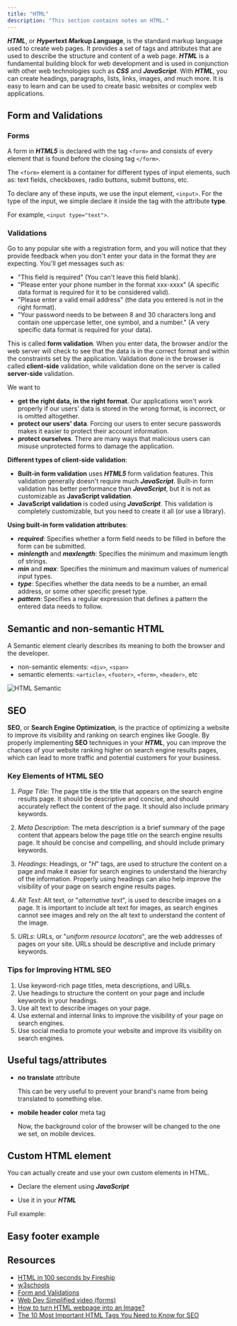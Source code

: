 ```yaml
---
title: "HTML"
description: "This section contains notes on HTML."
---
```



***HTML***, or ***H*ypertext *M*arkup *L*anguage**, is the standard markup language used to create web pages. It provides a set of tags and attributes that are used to describe the structure and content of a web page. ***HTML*** is a fundamental building block for web development and is used in conjunction with other web technologies such as ***CSS*** and ***JavaScript***. With ***HTML***, you can create headings, paragraphs, lists, links, images, and much more. It is easy to learn and can be used to create basic websites or complex web applications.

## Form and Validations

### Forms

A form in ***HTML5*** is declared with the tag `<form>` and consists of every element that is found before the closing tag `</form>`.

The `<form>` element is a container for different types of input elements, such as: text fields, checkboxes, radio buttons, submit buttons, etc.

To declare any of these inputs, we use the input element, `<input>`.
For the type of the input, we simple declare it inside the tag with the attribute **type**.

For example, `<input type="text">`.

### Validations

Go to any popular site with a registration form, and you will notice that they provide feedback when you don't enter your data in the format they are expecting. You'll get messages such as:

- "This field is required" (You can't leave this field blank).
- "Please enter your phone number in the format xxx-xxxx" (A specific data format is required for it to be considered valid).
- "Please enter a valid email address" (the data you entered is not in the right format).
- "Your password needs to be between 8 and 30 characters long and contain one uppercase letter, one symbol, and a number." (A very specific data format is required for your data).

This is called **form validation**. When you enter data, the browser and/or the web server will check to see that the data is in the correct format and within the constraints set by the application. Validation done in the browser is called **client-side** validation, while validation done on the server is called **server-side** validation.

We want to

- **get the right data, in the right format**. Our applications won't work properly if our users' data is stored in the wrong format, is incorrect, or is omitted altogether.
- **protect our users' data**. Forcing our users to enter secure passwords makes it easier to protect their account information.
- **protect ourselves**. There are many ways that malicious users can misuse unprotected forms to damage the application.

**Different types of client-side validation**:

- **Built-in form validation** uses ***HTML5*** form validation features. This validation generally doesn't require much ***JavaScript***. Built-in form validation has better performance than ***JavaScript***, but it is not as customizable as **JavaScript validation**.
- **JavaScript validation** is coded using ***JavaScript***. This validation is completely customizable, but you need to create it all (or use a library).

**Using built-in form validation attributes**:

- ***required***: Specifies whether a form field needs to be filled in before the form can be submitted.
- ***minlength*** and ***maxlength***: Specifies the minimum and maximum length of strings.
- ***min*** and ***max***: Specifies the minimum and maximum values of numerical input types.
- ***type***: Specifies whether the data needs to be a number, an email address, or some other specific preset type.
- ***pattern***: Specifies a regular expression that defines a pattern the entered data needs to follow.

## Semantic and non-semantic HTML

A Semantic element clearly describes its meaning to both the browser and the developer.

- non-semantic elements: `<div>`, `<span>`
- semantic elements: `<article>`, `<footer>`, `<form>`, `<header>`, etc

![HTML Semantic](https://raw.githubusercontent.com/Stratis-Dermanoutsos/Full-Stack-Notes/main/Images/HTML-Semantic.gif)

## SEO

**SEO**, or **Search Engine Optimization**, is the practice of optimizing a website to improve its visibility and ranking on search engines like Google. By properly implementing **SEO** techniques in your ***HTML***, you can improve the chances of your website ranking higher on search engine results pages, which can lead to more traffic and potential customers for your business.

### Key Elements of HTML SEO

1. *Page Title*: The page title is the title that appears on the search engine results page. It should be descriptive and concise, and should accurately reflect the content of the page. It should also include primary keywords.

   <Gist gistCode="2b192ecdd9213f18fca22b72c30fab2e" fileName="html-title.html" />

2. *Meta Description*: The meta description is a brief summary of the page content that appears below the page title on the search engine results page. It should be concise and compelling, and should include primary keywords.

   <Gist gistCode="2b192ecdd9213f18fca22b72c30fab2e" fileName="html-description.html" />

3. *Headings*: Headings, or "*H*" tags, are used to structure the content on a page and make it easier for search engines to understand the hierarchy of the information. Properly using headings can also help improve the visibility of your page on search engine results pages.

   <Gist gistCode="2b192ecdd9213f18fca22b72c30fab2e" fileName="html-headings.html" />

4. *Alt Text*: Alt text, or "*alternative text*", is used to describe images on a page. It is important to include alt text for images, as search engines cannot see images and rely on the alt text to understand the content of the image.

   <Gist gistCode="2b192ecdd9213f18fca22b72c30fab2e" fileName="html-alt.html" />

5. *URLs*: URLs, or "*uniform resource locators*", are the web addresses of pages on your site. URLs should be descriptive and include primary keywords.

   <Gist gistCode="2b192ecdd9213f18fca22b72c30fab2e" fileName="html-link.html" />

### Tips for Improving HTML SEO

1. Use keyword-rich page titles, meta descriptions, and URLs.
2. Use headings to structure the content on your page and include keywords in your headings.
3. Use alt text to describe images on your page.
4. Use external and internal links to improve the visibility of your page on search engines.
5. Use social media to promote your website and improve its visibility on search engines.

## Useful tags/attributes

- **no translate** attribute

  <Gist gistCode="2b192ecdd9213f18fca22b72c30fab2e" fileName="html-translate-no.html" />

  This can be very useful to prevent your brand's name from being translated to something else.
- **mobile header color** meta tag

  <Gist gistCode="2b192ecdd9213f18fca22b72c30fab2e" fileName="html-theme-color.html" />

  Now, the background color of the browser will be changed to the one we set, on mobile devices.

## Custom HTML element

You can actually create and use your own custom elements in HTML.

- Declare the element using ***JavaScript***

  <Gist gistCode="2b192ecdd9213f18fca22b72c30fab2e" fileName="html-custom-component.js" />

- Use it in your ***HTML***

  <Gist gistCode="2b192ecdd9213f18fca22b72c30fab2e" fileName="html-custom-component.html" />

Full example:

<Gist gistCode="2b192ecdd9213f18fca22b72c30fab2e" fileName="html-custom-component-full.html" />

## Easy footer example

<Gist gistCode="2b192ecdd9213f18fca22b72c30fab2e" fileName="html-footer.html" />

## Resources

- [HTML in 100 seconds by Fireship](https://youtu.be/ok-plXXHlWw)
- [w3schools](https://www.w3schools.com/html/default.asp)
- [Form and Validations](https://developer.mozilla.org/en-US/docs/Learn/Forms/Form_validation)
- [Web Dev Simplified video (forms)](https://youtu.be/fNcJuPIZ2WE)
- [How to turn HTML webpage into an Image?](https://dev.to/jasmin/how-to-turn-html-webpage-into-an-image-n1c)
- [The 10 Most Important HTML Tags You Need to Know for SEO](https://www.greengeeks.com/blog/html-tags-for-seo/)

